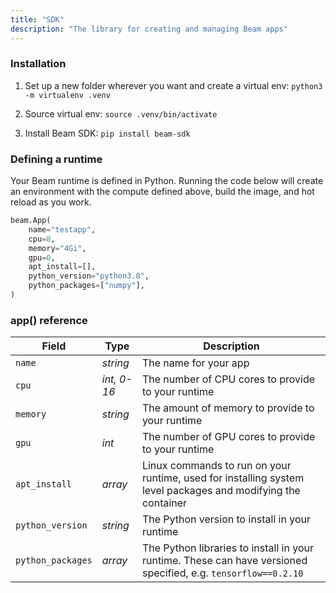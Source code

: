 ```yaml
---
title: "SDK"
description: "The library for creating and managing Beam apps"
---
```


### Installation

1. Set up a new folder wherever you want and create a virtual env:
   `python3 -m virtualenv .venv`

2. Source virtual env: `source .venv/bin/activate`

3. Install Beam SDK: `pip install beam-sdk`

### Defining a runtime

Your Beam runtime is defined in Python. Running the code below will create an
environment with the compute defined above, build the image, and hot reload as
you work.

```python
beam.App(
	name="testapp",
	cpu=8,
	memory="4Gi",
	gpu=0,
	apt_install=[],
	python_version="python3.8",
	python_packages=["numpy"],
)
```

### app() reference

| Field             | Type        | Description                                                                                                    |
| ----------------- | ----------- | -------------------------------------------------------------------------------------------------------------- |
| `name`            | _string_    | The name for your app                                                                                          |
| `cpu`             | _int, 0-16_ | The number of CPU cores to provide to your runtime                                                             |
| `memory`          | _string_    | The amount of memory to provide to your runtime                                                                |
| `gpu`             | _int_       | The number of GPU cores to provide to your runtime                                                             |
| `apt_install`     | _array_     | Linux commands to run on your runtime, used for installing system level packages and modifying the container   |
| `python_version`  | _string_    | The Python version to install in your runtime                                                                  |
| `python_packages` | _array_     | The Python libraries to install in your runtime. These can have versioned specified, e.g. `tensorflow==0.2.10` |
